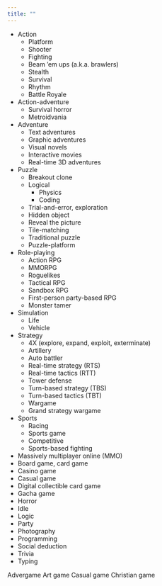 ```yaml
---
title: ""
---
```


* Action
    * Platform
    * Shooter
    * Fighting
    * Beam ‘em ups (a.k.a. brawlers)
    * Stealth
    * Survival
    * Rhythm
    * Battle Royale
* Action-adventure
    * Survival horror
    * Metroidvania
* Adventure
    * Text adventures
    * Graphic adventures
    * Visual novels
    * Interactive movies
    * Real-time 3D adventures
* Puzzle
    * Breakout clone
    * Logical
        * Physics
        * Coding
    * Trial-and-error, exploration
    * Hidden object
    * Reveal the picture
    * Tile-matching
    * Traditional puzzle
    * Puzzle-platform
* Role-playing
    * Action RPG
    * MMORPG
    * Roguelikes
    * Tactical RPG
    * Sandbox RPG
    * First-person party-based RPG
    * Monster tamer
* Simulation
    * Life
    * Vehicle
* Strategy
    * 4X (explore, expand, exploit, exterminate)
    * Artillery
    * Auto battler
    * Real-time strategy (RTS)
    * Real-time tactics (RTT)
    * Tower defense
    * Turn-based strategy (TBS)
    * Turn-based tactics (TBT)
    * Wargame
    * Grand strategy wargame
* Sports
    * Racing
    * Sports game
    * Competitive
    * Sports-based fighting
* Massively multiplayer online (MMO)
* Board game, card game
* Casino game
* Casual game
* Digital collectible card game
* Gacha game
* Horror
* Idle
* Logic
* Party
* Photography
* Programming
* Social deduction
* Trivia
* Typing

Advergame
Art game
Casual game
Christian game
